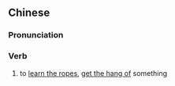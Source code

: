 {{also|摸门儿}}
==Chinese==
{{zh-forms|s=摸门儿|type=21}}

===Pronunciation===
{{zh-pron
|m=mōmér
|cat=v
}}

===Verb===
{{zh-verb}}

# to [[learn the ropes]], [[get the hang of]] something